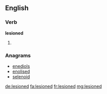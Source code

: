 ==English==

===Verb===
'''lesioned'''

# {{past of|lesion}}

===Anagrams===
* [[enediols#English|enediols]]
* [[enolised#English|enolised]]
* [[selenoid#English|selenoid]]

[[de:lesioned]]
[[fa:lesioned]]
[[fr:lesioned]]
[[mg:lesioned]]